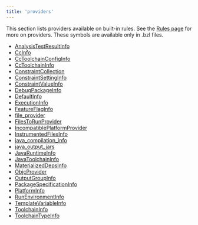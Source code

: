 ```yaml
---
title: 'providers'
---
```



This section lists providers available on built-in rules. See the [Rules page](https://bazel.build/extending/rules#providers) for more on providers. These symbols are available only in .bzl files.

* [AnalysisTestResultInfo](./rules/lib/providers/AnalysisTestResultInfo)
* [CcInfo](./rules/lib/providers/CcInfo)
* [CcToolchainConfigInfo](./rules/lib/providers/CcToolchainConfigInfo)
* [CcToolchainInfo](./rules/lib/providers/CcToolchainInfo)
* [ConstraintCollection](./rules/lib/providers/ConstraintCollection)
* [ConstraintSettingInfo](./rules/lib/providers/ConstraintSettingInfo)
* [ConstraintValueInfo](./rules/lib/providers/ConstraintValueInfo)
* [DebugPackageInfo](./rules/lib/providers/DebugPackageInfo)
* [DefaultInfo](./rules/lib/providers/DefaultInfo)
* [ExecutionInfo](./rules/lib/providers/ExecutionInfo)
* [FeatureFlagInfo](./rules/lib/providers/FeatureFlagInfo)
* [file\_provider](./rules/lib/providers/file_provider)
* [FilesToRunProvider](./rules/lib/providers/FilesToRunProvider)
* [IncompatiblePlatformProvider](./rules/lib/providers/IncompatiblePlatformProvider)
* [InstrumentedFilesInfo](./rules/lib/providers/InstrumentedFilesInfo)
* [java\_compilation\_info](./rules/lib/providers/java_compilation_info)
* [java\_output\_jars](./rules/lib/providers/java_output_jars)
* [JavaRuntimeInfo](./rules/lib/providers/JavaRuntimeInfo)
* [JavaToolchainInfo](./rules/lib/providers/JavaToolchainInfo)
* [MaterializedDepsInfo](./rules/lib/providers/MaterializedDepsInfo)
* [ObjcProvider](./rules/lib/providers/ObjcProvider)
* [OutputGroupInfo](./rules/lib/providers/OutputGroupInfo)
* [PackageSpecificationInfo](./rules/lib/providers/PackageSpecificationInfo)
* [PlatformInfo](./rules/lib/providers/PlatformInfo)
* [RunEnvironmentInfo](./rules/lib/providers/RunEnvironmentInfo)
* [TemplateVariableInfo](./rules/lib/providers/TemplateVariableInfo)
* [ToolchainInfo](./rules/lib/providers/ToolchainInfo)
* [ToolchainTypeInfo](./rules/lib/providers/ToolchainTypeInfo)
